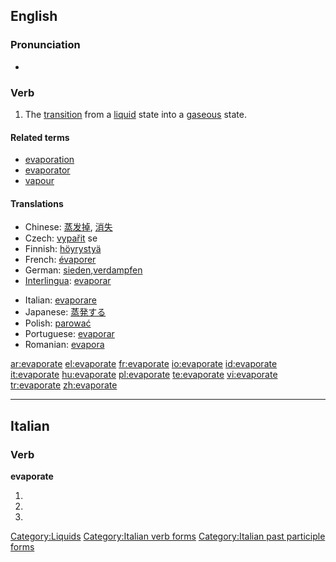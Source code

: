 ==English==

===Pronunciation===
*{{IPA|/ɪˈvapəreɪt/}}

===Verb===
{{en-verb|evaporat|ing}}

# The [[transition]] from a [[liquid]] state into a [[gaseous]] state.

====Related terms====
*[[evaporation]]
*[[evaporator]]
*[[vapour]]

====Translations====
{{top}}
*Chinese: [[蒸发掉]], [[消失]]
*Czech: [[vypařit]] se
*Finnish: [[höyrystyä]]
*French: [[évaporer]]
*German: [[sieden]],[[verdampfen]]
*[[Interlingua]]: [[evaporar]]
{{mid}}
*Italian: [[evaporare]]
*Japanese: [[蒸発する]]
*Polish: [[parować]]
*Portuguese: [[evaporar]]
*Romanian: [[evapora]]
{{bottom}}

[[Category:Liquids]]

[[ar:evaporate]]
[[el:evaporate]]
[[fr:evaporate]]
[[io:evaporate]]
[[id:evaporate]]
[[it:evaporate]]
[[hu:evaporate]]
[[pl:evaporate]]
[[te:evaporate]]
[[vi:evaporate]]
[[tr:evaporate]]
[[zh:evaporate]]

----
==Italian==

===Verb===
'''evaporate'''

# {{form of|[[second-person|Second-person]] [[plural]] [[present tense]]|[[evaporare#Italian|evaporare]]|lang=Italian}}
# {{form of|Second-person plural [[imperative]]|evaporare#Italian|evaporare|lang=Italian}}
# {{form of|[[feminine|Feminine]] plural|[[evaporato]]}}

[[Category:Italian verb forms]]
[[Category:Italian past participle forms]]

{{rfc-auto}}